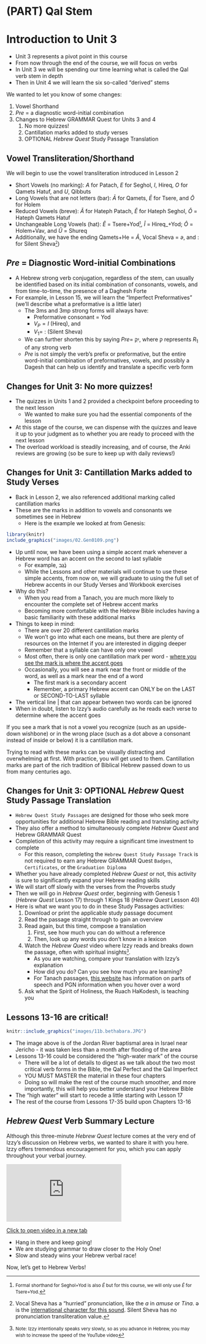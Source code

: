 # (PART) Qal Stem {-}

# Introduction to Unit 3 {-}

* Unit 3 represents a pivot point in this course
* From now through the end of the course, we will focus on verbs
* In Unit 3 we will be spending our time learning what is called the Qal verb stem in depth
* Then in Unit 4 we will learn the six so-called "derived" stems

We wanted to let you know of some changes:


1. Vowel Shorthand
2. $Pre$ = a diagnostic word-initial combination
3. Changes to Hebrew GRAMMAR Quest for Units 3 and 4
    1. No more quizzes!
    2. Cantillation marks added to study verses
    3. OPTIONAL _Hebrew Quest_ Study Passage Translation


## Vowel Transliteration/Shorthand {-}

We will begin to use the vowel transliteration introduced in Lesson 2

::: {.map .info}

* Short Vowels (no marking): $A$ for Patach, $E$ for Seghol, $I$, Hireq, $O$ for Qamets Hatuf, and $U$, Qibbuts
* Long Vowels that are not letters (bar): $\bar A$ for Qamets, $\bar E$ for Tsere, and $\bar O$ for Holem
* Reduced Vowels (breve): $\breve A$ for Hateph Patach, $\breve E$ for Hateph Seghol, $\breve O$ = Hateph Qamets Hatuf
* Unchangeable Long Vowels (hat): $\hat E$ = Tsere+Yod<small>^[<small>Formal shorthand for Seghol+Yod is also $\hat E$ but for this course, we will only use $\hat E$ for Tsere+Yod.</small>]</small>, $\hat I$ = Hireq_+Yod; $\hat O$ = Holem+Vav, and $\hat U$ = Shureq
* Additionally, we have the ending Qamets+He = $\hat A$, Vocal Sheva = $ə$, and $:$ for Silent Sheva<small>^[Vocal Sheva has a "hurried" pronunciation, like the _a_ in _amuse_ or _Tina_. ə is the [international character for this sound](https://en.wikipedia.org/wiki/Mid_central_vowel){target="_blank"}. Silent Sheva has no pronunciation transliteration value.</small>]</small>)

:::

## $Pre$ = Diagnostic Word-initial Combinations {-}

* A Hebrew strong verb conjugation, regardless of the stem, can usually be identified based on its initial combination of consonants, vowels, and from time-to-time, the presence of a Daghesh Forte
* For example, in Lesson 15, we will learn the "Imperfect Preformatives" (we'll describe what a preformative is a little later)
    * The 3ms and 3mp strong forms will always have:
        * Preformative consonant = Yod
        * $V_P = I$ (Hireq), and
        * $V_1 = \ :$ (Silent Sheva)
    * We can further shorten this by saying $Pre =$ <span class="he">יִקְ</span>, where ק represents $R_1$ of any strong verb
    * $Pre$ is not simply the verb's prefix or preformative, but the entire word-initial combination of preformatives, vowels, and possibly a Dagesh that can help us identify and translate a specific verb form

## Changes for Unit 3: No more quizzes! {-}

* The quizzes in Units 1 and 2 provided a checkpoint before proceeding to the next lesson
    * We wanted to make sure you had the essential components of the lesson
* At this stage of the course, we can dispense with the quizzes and leave it up to your judgment as to whether you are ready to proceed with the next lesson
* The overload workload is steadily increasing, and of course, the Anki reviews are growing (so be sure to keep up with daily reviews!)

## Changes for Unit 3: Cantillation Marks added to Study Verses {-}

* Back in Lesson 2, we also referenced additional marking called cantillation marks
* These are the marks in addition to vowels and consonants we sometimes see in Hebrew
    * Here is the example we looked at from Genesis:

```r
library(knitr)
include_graphics("images/02.Gen0109.png")
```

* Up until now, we have been using a simple accent mark whenever a Hebrew word has an accent on the second to last syllable
    * For example, <span class="he">נֶ֫גֶב</span>
    * While the Lessons and other materials will continue to use these simple accents, from now on, we will graduate to using the full set of Hebrew accents in our Study Verses and Workbook exercises
* Why do this?
    * When you read from a Tanach, you are much more likely to encounter the complete set of Hebrew accent marks
    * Becoming more comfortable with the Hebrew Bible includes having a basic familiarity with these additional marks
* Things to keep in mind:
    * There are over 20 different cantillation marks
    * We won't go into what each one means, but there are plenty of resources on the Internet if you are interested in digging deeper
    * Remember that a syllable can have only one vowel
    * Most often, there is only one cantillation mark per word - <u>where you see the mark is where the accent goes</u>
    * Occasionally, you will see a mark near the front or middle of the word, as well as a mark near the end of a word         
        * The first mark is a secondary accent
        * Remember, a primary Hebrew accent can ONLY be on the LAST or SECOND-TO-LAST syllable
* The vertical line | that can appear between two words can be ignored
* When in doubt, listen to Izzy's audio carefully as he reads each verse to determine where the accent goes

::: {.box .light}
If you see a mark that is not a vowel you recognize (such as an upside-down wishbone) or in the wrong place (such as a dot above a consonant instead of inside or below) it is a cantillation mark.

:::

::: {.box .info}
Trying to read with these marks can be visually distracting and overwhelming at first. With practice, you will get used to them.  Cantillation marks are part of the rich tradition of Biblical Hebrew passed down to us from many centuries ago.

:::

## Changes for Unit 3: OPTIONAL _Hebrew_ Quest Study Passage Translation {-}

* `Hebrew Quest Study Passages` are designed for those who seek more opportunities for additional Hebrew Bible reading and translating activity
* They also offer a method to simultaneously complete _Hebrew Quest_ and Hebrew GRAMMAR Quest
* Completion of this activity may require a significant time investment to complete
    * For this reason, completing the `Hebrew Quest Study Passage Track` is not required to earn any Hebrew GRAMMAR Quest `Badges`, `Certificates`, or the `Graduation Diploma`
* Whether you have already completed _Hebrew Quest_ or not, this activity is sure to significantly expand your Hebrew reading skills
* We will start off slowly with the verses from the Proverbs study
* Then we will go in _Hebrew Quest_ order, beginning with Genesis 1 (_Hebrew Quest_ Lesson 17) through 1 Kings 18 (_Hebrew Quest_ Lesson 40)
* Here is what we want you to do in these Study Passages activities:
    1. Download or print the applicable study passage document
    2. Read the passage straight through to gain an overview
    3. Read again, but this time, compose a translation
        1. First, see how much you can do without a reference
        2. Then, look up any words you don't know in a lexicon
    4. Watch the _Hebrew Quest_ video where Izzy reads and breaks down the passage, often with spiritual insights<small>^[<small>Note: Izzy intentionally speaks very slowly, so as you advance in Hebrew, you may wish to increase the speed of the YouTube video</small>]</small>.
        * As you are watching, compare your translation with Izzy's explanation
        * How did you do?  Can you see how much you are learning?
        * For Tanach passages, [this website](https://scholarsgateway.com/search/WLC-KJV%201611-ESV/Genesis/1:1-5) has information on parts of speech and PGN information when you hover over a word
    5. Ask what the Spirit of Holiness, the Ruach HaKodesh, is teaching you

## Lessons 13-16 are critical! {-}


```r

knitr::include_graphics("images/11b.bethabara.JPG")
``` 


* The image above is of the Jordan River baptismal area in Israel near Jericho - it was taken less than a month after flooding of the area
* Lessons 13-16 could be considered the "high-water mark" of the course
    * There will be a lot of details to digest as we talk about the two most critical verb forms in the Bible, the Qal Perfect and the Qal Imperfect
    * YOU MUST MASTER the material in these four chapters
    * Doing so will make the rest of the course much smoother, and more importantly, this will help you better understand your Hebrew Bible
* The "high water" will start to recede a little starting with Lesson 17
* The rest of the course from Lessons 17-35 build upon Chapters 13-16


## _Hebrew Quest_ Verb Summary Lecture {-}

Although this three-minute _Hebrew Quest_ lecture comes at the very end of Izzy's discussion on Hebrew verbs, we wanted to share it with you here.  Izzy offers tremendous encouragement for you, which you can apply throughout your verbal journey. 
    
<div class="container">
<iframe class="responsive-iframe" src="https://www.youtube.com/embed/hWmwyosdP-s?start=3343&end=3512&rel=0&showinfo=0&autohide=1&autoplay=1" frameborder="0"></iframe>
</div>

[Click to open video in a new tab](https://youtu.be/hWmwyosdP-s?t=3343){target="_blank"}

::: {.box .map}
* Hang in there and keep going!  
* We are studying grammar to draw closer to the Holy One!
* Slow and steady wins your Hebrew verbal race!

Now, let's get to Hebrew Verbs!

:::
